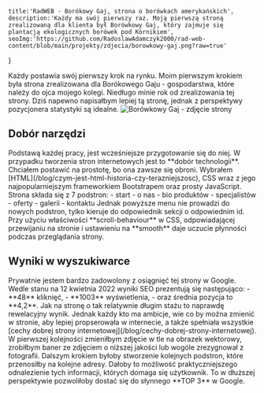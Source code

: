     title:'RadWEB - Borókowy Gaj, strona o borówkach amerykańskich',
    description:'Każdy ma swój pierwszy raz. Moją pierwszą stroną zrealizowaną dla klienta był Borówkowy Gaj, który zajmuje się plantacją ekologicznych borówek pod Kórnikiem',
    seoImg:'https://github.com/RadoslawAdamczyk2000/rad-web-content/blob/main/projekty/zdjecia/borowkowy-gaj.png?raw=true'
}

<Title>Borówkowy Gaj</Title>
<Stack stacks={[
    techObj.html.icon,
    techObj.css.icon,
    techObj.bootstrap.icon,
    techObj.javascript.icon,
]}></Stack>
<Excerpt>
    Każdy postawia swój pierwszy krok na rynku. Moim pierwszym krokiem była strona zrealizowana dla Borókowego Gaju - gospodarstwa, które należy do ojca mojego kolegi. Niedługo minie rok od zrealizowania tej strony. Dziś napewno napisałbym lepiej tą stronę, jednak z perspektywy pozycjonera statystyki są idealne.
</Excerpt>
<Img 
isMain={true} 
path='https://github.com/RadoslawAdamczyk2000/rad-web-content/blob/main/projekty/zdjecia/borowkowy-gaj.png?raw=true' 
title='Borówkowy Gaj - zdjęcie strony'
/>
<H2>Dobór narzędzi</H2>
<Content>
Podstawą każdej pracy, jest wcześniejsze przygotowanie się do niej. W przypadku tworzenia stron internetowych jest to **dobór technologii**. Chciałem postawić na prostotę, bo ona zawsze się obroni. Wybrałem [HTML](/blog/czym-jest-html-historia-czy-terazniejszosc), CSS wraz z jego najpopularniejszym frameworkiem Bootstrapem oraz prosty JavaScript. 
</Content>
<Content>
Strona składa się z 7 podstron: 
- start
- o nas
- bio produktów
- specjalistów
- oferty
- galerii
- kontaktu
</Content>
<Content>
Jednak powyższe menu nie prowadzi do nowych podstron, tylko kieruje do odpowiednik sekcji o odpowiednim id. Przy użyciu właściwości **scroll-behaviour** w CSS, odpowiadającej przewijaniu na stronie i ustawieniu na **smooth** daje uczucie płynności podczas przeglądania strony.
</Content>
<H2>Wyniki w wyszukiwarce</H2>
<Content>
Prywatnie jestem bardzo zadowolony z osiągnięć tej strony w Google. Wedle stanu na 12 kwietnia 2022 wyniki SEO prezentują się następująco:
- **48** kliknięć,
- **1003** wyświetlenia,
- oraz średnia pozycja to **4,2**.
</Content>
<Content>
Jak na stronę o tak relatywnie długim stażu to naprawdę rewelacyjny wynik. Jednak każdy kto ma ambicje, wie co by można zmienić w stronie, aby lepiej propserowała w internecie, a także spełniała wszystkie [cechy dobrej strony internetowej](/blog/cechy-dobrej-strony-internetowej). 
W pierwszej kolejności zmieniłbym zdjęcie w tle na obrazek wektorowy, zrobiłbym baner ze zdjęciem o niższej jakości lub wogóle zrezygnował z fotografii. Dalszym krokiem byłoby stworzenie kolejnych podstron, które przenosiłby na kolejne adresy. Dałoby to możliwość praktyczniejszego odnalezienie tych informacji, których domaga się użytkownik. To w dłuższej perspektywie pozwoliłoby dostać się do słynnego **TOP 3** w Google.
</Content>
